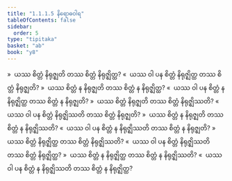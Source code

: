 ```yaml
---
title: "1.1.1.5 နိရောဓဝါရ"
tableOfContents: false
sidebar:
  order: 5
type: "tipitaka"
basket: "ab"
book: "y8"
---
```



<DynamicBreadcrumb />

<Division number="7" book="y8" e="ch" v="34" p="290">

<Paragraph number="26" book="y8">
»  ယဿ စိတ္တံ နိရုဇ္ဈတိ တဿ စိတ္တံ နိရုဇ္ဈိတ္ထ?
</Paragraph>

<Paragraph number="27" book="y8">
«  ယဿ ဝါ ပန စိတ္တံ နိရုဇ္ဈိတ္ထ တဿ စိတ္တံ နိရုဇ္ဈတိ?
</Paragraph>

<Paragraph number="28" book="y8">
»  ယဿ စိတ္တံ န နိရုဇ္ဈတိ တဿ စိတ္တံ န နိရုဇ္ဈိတ္ထ?
</Paragraph>

<Paragraph number="29" book="y8">
«  ယဿ ဝါ ပန စိတ္တံ န နိရုဇ္ဈိတ္ထ တဿ စိတ္တံ န နိရုဇ္ဈတိ?
</Paragraph>

</Division>
<Division number="8" book="y8" e="ch" v="34" p="290">

<Paragraph number="30" book="y8">
»  ယဿ စိတ္တံ နိရုဇ္ဈတိ တဿ စိတ္တံ နိရုဇ္ဈိဿတိ?
</Paragraph>

<Paragraph number="31" book="y8">
«  ယဿ ဝါ ပန စိတ္တံ နိရုဇ္ဈိဿတိ တဿ စိတ္တံ နိရုဇ္ဈတိ?
</Paragraph>

<Paragraph number="32" book="y8">
»  ယဿ စိတ္တံ န နိရုဇ္ဈတိ တဿ စိတ္တံ န နိရုဇ္ဈိဿတိ?
</Paragraph>

<Paragraph number="33" book="y8">
«  ယဿ ဝါ ပန စိတ္တံ န နိရုဇ္ဈိဿတိ တဿ စိတ္တံ န နိရုဇ္ဈတိ?
</Paragraph>

</Division>
<Division number="9" book="y8" e="ch" v="34" p="290">

<Paragraph number="34" book="y8">
»  ယဿ စိတ္တံ နိရုဇ္ဈိတ္ထ တဿ စိတ္တံ နိရုဇ္ဈိဿတိ?
</Paragraph>

<Paragraph number="35" book="y8">
«  ယဿ ဝါ ပန စိတ္တံ နိရုဇ္ဈိဿတိ တဿ စိတ္တံ နိရုဇ္ဈိတ္ထ?
</Paragraph>

<Paragraph number="36" book="y8">
»  ယဿ စိတ္တံ န နိရုဇ္ဈိတ္ထ တဿ စိတ္တံ န နိရုဇ္ဈိဿတိ?
</Paragraph>

<Paragraph number="37" book="y8">
«  ယဿ ဝါ ပန စိတ္တံ န နိရုဇ္ဈိဿတိ တဿ စိတ္တံ န နိရုဇ္ဈိတ္ထ?
</Paragraph>
</Division>